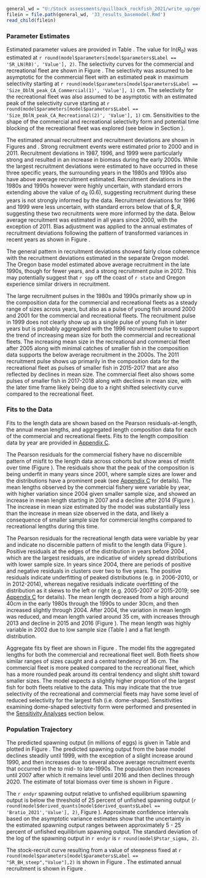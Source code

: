 <!-- Base Model Results -->

```r
general_wd = "U:/Stock assessments/quillback_rockfish_2021/write_up/general_text"
filein = file.path(general_wd, '33_results_basemodel.Rmd')
read_child(filein)
```

### Parameter Estimates
Estimated parameter values are provided in Table \ref{tab:params}. The value for ln($R_0$) was estimated at `r round(model$parameters[model$parameters$Label == 'SR_LN(R0)', 'Value'], 2)`. The selectivity curves for the commercial and recreational fleet are shown in Figure \ref{fig:selex}. The selectivity was assumed to be asymptotic for the commercial fleet with an estimated peak in maximum selectivity starting at `r round(model$parameters[model$parameters$Label == 'Size_DblN_peak_CA_Commercial(1)', 'Value'], 1)` cm. The selectivity for the recreational fleet was also assumed to be asymptotic with an estimated peak of the selectivity curve starting at `r round(model$parameters[model$parameters$Label == 'Size_DblN_peak_CA_Recreational(2)', 'Value'], 1)` cm. Sensitivities to the shape of the commercial and recreational selectivity form and potential time blocking of the recreational fleet was explored (see below in Section \ref{sensitivity-analyses}).

The estimated annual recruitment and recruitment deviations are shown in Figures \ref{fig:recruits} and \ref{fig:rec-devs}. Strong recruitment events were estimated prior to 2000 and in 2011. Recruitment deviations in 1987, 1996, and 1999 were particularly strong and resulted in an increase in biomass during the early 2000s. While the largest recruitment deviations were estimated to have occurred in these three specific years, the surrounding years in the 1980s and 1990s also have above average recruitment estimated. Recruitment deviations in the 1980s and 1990s however were highly uncertain, with standard errors extending above the value of $\sigma_R$ (0.6), suggesting recruitment during these years is not strongly informed by the data. Recruitment deviations for 1996 and 1999 were less uncertain, with standard errors below that of $\sigma_R, suggesting these two recruitments were more informed by the data. Below average recruitment was estimated in all years since 2000, with the exception of 2011. Bias adjustment was applied to the annual estimates of recruitment deviations following the pattern of transformed variances in recent years as shown in Figure \ref{fig:bias-adj}.

The general pattern in recruitment deviations showed fairly close coherence with the recruitment deviations estimated in the separate Oregon model. The Oregon base model estimated above average recruitment in the late 1990s, though for fewer years, and a strong recruitment pulse in 2012. This may potentially suggest that `r spp` off the coast of `r state` and Oregon experience similar drivers in recruitment.

The large recruitment pulses in the 1980s and 1990s primarily show up in the composition data for the commercial and recreational fleets as a steady range of sizes across years, but also as a pulse of young fish around 2000 and 2001 for the commercial and recreational fleets. The recruitment pulse in 1999 does not clearly show up as a single pulse of young fish in later years but is probably aggregated with the 1996 recruitment pulse to support the trend of increasing mean size for both the commercial and recreational fleets. The increasing mean size in the recreational and commercial fleet after 2005 along with minimal catches of smaller fish in the composition data supports the below average recruitment in the 2000s. The 2011 recruitment pulse shows up primarily in the composition data for the recreational fleet as pulses of smaller fish in 2015-2017 that are also reflected by declines in mean size. The commercial fleet also shows some pulses of smaller fish in 2017-2018 along with declines in mean size, with the later time frame likely being due to a right shifted selectivity curve compared to the recreational fleet. 

### Fits to the Data

Fits to the length data are shown based on the Pearson residuals-at-length, the annual mean lengths, and aggregated length composition data for each of the commercial and recreational fleets. Fits to the length composition data by year are provided in [Appendix C](#append_c).

The Pearson residuals for the commercial fishery have no discernible pattern of misfit to the length data across cohorts but show areas of misfit over time (Figure \ref{fig:com-pearson}). The residuals show that the peak of the composition is being underfit in many years since 2001, where sample sizes are lower and the distributions have a prominent peak (see [Appendix C](#append_c) for details). The mean lengths observed by the commercial fishery were variable by year, with higher variation since 2004 given smaller sample size, and showed an increase in mean length starting in 2007 and a decline after 2014 (Figure \ref{fig:com-mean-len-fit}). The increase in mean size estimated by the model was substantially less than the increase in mean size observed in the data, and likely a consequence of smaller sample size for commercial lengths compared to recreational lengths during this time.   

The Pearson residuals for the recreational length data were variable by year and indicate no discernible pattern of misfit to the length data (Figure \ref{fig:rec-pearson}). Positive residuals at the edges of the distribution in years before 2004 , which are the largest residuals, are indicative of widely spread distributions with lower sample size. In years since 2004, there are periods of positive and negative residuals in clusters over two to five years. The positive residuals indicate underfitting of peaked distributions (e.g. in 2006-2010, or in 2012-2014), whereas negative residuals indicate overfitting of the distribution as it skews to the left or right (e.g. 2005-2007 or 2015-2019; see [Appendix C](#append_c) for details). The mean length decreased from a high around 40cm in the early 1980s through the 1990s to under 30cm, and then increased slightly through 2004. After 2004, the variation in mean length was reduced, and mean length varied around 35 cm, with increases through 2013 and decline in 2015 and 2016 (Figure \ref{fig:rec-mean-len-fit}). The mean length was highly variable in 2002 due to low sample size (Table \ref{tab:len-samps}) and a flat length distribution. 

Aggregate fits by fleet are shown in Figure \ref{fig:agg-len-fit}. The model fits the aggregated lengths for both the commercial and recreational fleet well. Both fleets show similar ranges of sizes caught and a central tendency of 36 cm. The commercial fleet is more peaked compared to the recreational fleet, which has a more rounded peak around its central tendency and slight shift toward smaller sizes. The model expects a slightly higher proportion of the largest fish for both fleets relative to the data. This may indicate that the true selectivity of the recreational and commercial fleets may have some level of reduced selectivity for the largest fish (i.e. dome-shape). Sensitivities examining dome-shaped selectivity form were performed and presented in the [Sensitivity Analyses](#sensitivity-analyses) section below. 


### Population Trajectory

The predicted spawning output (in millions of eggs) is given in Table \ref{tab:timeseries} and plotted in Figure \ref{fig:ssb}. The predicted spawning output from the base model declines steadily until 1999, with the exception of a slight increase around 1990, and then increases due to several above average recruitment events that occurred in the to mid- to late-1990s. The population then increases until 2007 after which it remains level until 2016 and then declines through 2020. The estimate of total biomass over time is shown in Figure \ref{fig:tot-bio}.

The `r endyr` spawning output relative to unfished equilibrium spawning output is below the threshold of 25 percent of unfished spawning output (`r round(model$derived_quants[model$derived_quants$Label == 'Bratio_2021','Value'], 2)`, Figure \ref{fig:depl}). Approximate confidence intervals based on the asymptotic variance estimates show that the uncertainty in the estimated spawning output ranges between approximately 5 - 25 percent of unfished equilibrium spawning output. The standard deviation of the log of the spawning output in `r endyr` is `r round(model$Pstar_sigma, 2)`.

The stock-recruit curve resulting from a value of steepness fixed at `r round(model$parameters[model$parameters$Label == "SR_BH_steep","Value"],2)` is shown in Figure \ref{fig:bh-curve}. The estimated annual recruitment is shown in Figure \ref{fig:recruits}.
